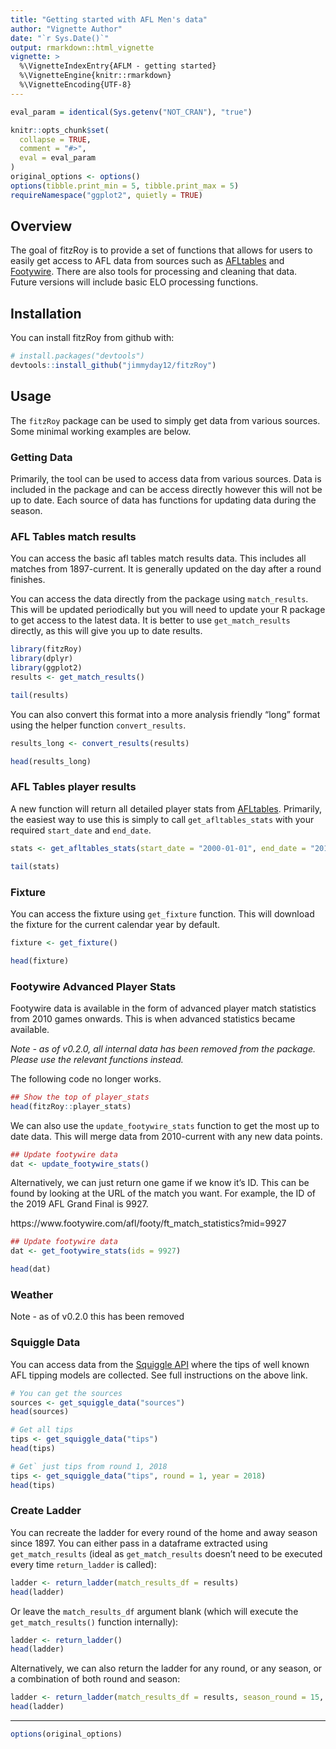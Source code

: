 ```yaml
---
title: "Getting started with AFL Men's data"
author: "Vignette Author"
date: "`r Sys.Date()`"
output: rmarkdown::html_vignette
vignette: >
  %\VignetteIndexEntry{AFLM - getting started}
  %\VignetteEngine{knitr::rmarkdown}
  %\VignetteEncoding{UTF-8}
---
```



```r
eval_param = identical(Sys.getenv("NOT_CRAN"), "true")

knitr::opts_chunk$set(
  collapse = TRUE,
  comment = "#>",
  eval = eval_param
)
original_options <- options()
options(tibble.print_min = 5, tibble.print_max = 5)
requireNamespace("ggplot2", quietly = TRUE)
```
<!-- This vignette was automatically created from README.Rmd -->

## Overview
The goal of fitzRoy is to provide a set of functions that allows for users to easily get access to AFL data from sources such as [AFLtables](https://afltables.com) and [Footywire](https://www.footywire.com). There are also tools for processing and cleaning that data. Future versions will include basic ELO processing functions. 

## Installation

You can install fitzRoy from github with:

```r
# install.packages("devtools")
devtools::install_github("jimmyday12/fitzRoy")
```

## Usage

The `fitzRoy` package can be used to simply get data from various sources. Some minimal working examples are below.

### Getting Data

Primarily, the tool can be used to access data from various sources. Data is included in the package and can be access directly however this will not be up to date. Each source of data has functions for updating data during the season. 

### AFL Tables match results
You can access the basic afl tables match results data. This includes all matches from 1897-current. It is generally updated on the day after a round finishes. 

You can access the data directly from the package using `match_results`. This will be updated periodically but you will need to update your R package to get access to the latest data. It is better to use `get_match_results` directly, as this will give you up to date results.

```r
library(fitzRoy)
library(dplyr)
library(ggplot2)
results <- get_match_results()

tail(results)

```

You can also convert this format into a more analysis friendly "long" format using the helper function `convert_results`. 

```r
results_long <- convert_results(results)

head(results_long)
```

### AFL Tables player results
A new function will return all detailed player stats from [AFLtables](https://afltables.com). Primarily, the easiest way to use this is simply to call `get_afltables_stats` with your required `start_date` and `end_date`.

```r
stats <- get_afltables_stats(start_date = "2000-01-01", end_date = "2018-06-01")

tail(stats)
```


### Fixture
You can access the fixture using `get_fixture` function. This will download the fixture for the current calendar year by default. 

```r
fixture <- get_fixture()

head(fixture)
```
### Footywire Advanced Player Stats
Footywire data is available in the form of advanced player match statistics from 2010 games onwards. This is when advanced statistics became available.

*Note - as of v0.2.0, all internal data has been removed from the package. Please use the relevant functions instead.*

The following code no longer works. 
```r
## Show the top of player_stats
head(fitzRoy::player_stats)
```

We can also use the `update_footywire_stats` function to get the most up to date data. This will merge data from 2010-current with any new data points. 

```r
## Update footywire data
dat <- update_footywire_stats()

```

Alternatively, we can just return one game if we know it's ID. This can be found by looking at the URL of the match you want. For example, the ID of the 2019 AFL Grand Final is 9927.

https://www.footywire.com/afl/footy/ft_match_statistics?mid=9927

```r
## Update footywire data
dat <- get_footywire_stats(ids = 9927)

head(dat)
```

### Weather
Note - as of v0.2.0 this has been removed


### Squiggle Data
You can access data from the [Squiggle API](https://api.squiggle.com.au) where the tips of well known AFL tipping models are collected. See full instructions on the above link. 

```r
# You can get the sources
sources <- get_squiggle_data("sources")
head(sources)
```

```r
# Get all tips
tips <- get_squiggle_data("tips")
head(tips)  
```

```r
# Get` just tips from round 1, 2018
tips <- get_squiggle_data("tips", round = 1, year = 2018)
head(tips)
```


### Create Ladder

You can recreate the ladder for every round of the home and away season since 1897. You can either pass in a dataframe extracted using `get_match_results` (ideal as `get_match_results` doesn't need to be executed every time `return_ladder` is called): 

```r
ladder <- return_ladder(match_results_df = results)
head(ladder)
```

Or leave the `match_results_df` argument blank (which will execute the `get_match_results()` function internally):

```r
ladder <- return_ladder()
head(ladder)
```

Alternatively, we can also return the ladder for any round, or any season, or a combination of both round and season:

```r
ladder <- return_ladder(match_results_df = results, season_round = 15, season = 2018)
head(ladder)
```
---
```r
options(original_options)
```
